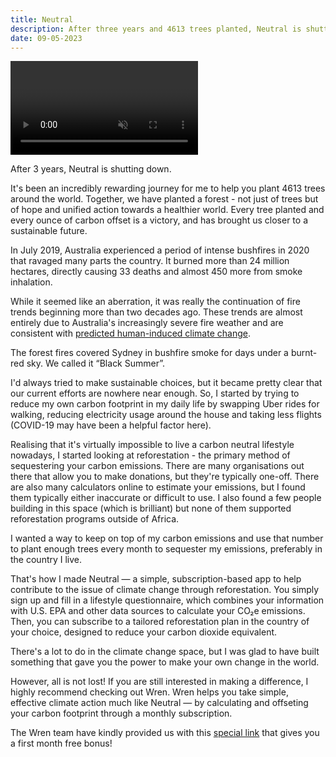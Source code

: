 ```yaml
---
title: Neutral
description: After three years and 4613 trees planted, Neutral is shutting down.
date: 09-05-2023
---
```


<Video
  url="https://www.youtube.com/watch?v=4xx5ge689fA"
  className="aspect-[552/414] pointer-events-none select-none ring-1 ring-zinc-200"
  playing
  muted
  autoplay
  playsinline
  loop
/>

After 3 years, Neutral is shutting down.

It's been an incredibly rewarding journey for me to help you plant 4613 trees around the world. Together, we have planted a forest - not just of trees but of hope and unified action towards a healthier world. Every tree planted and every ounce of carbon offset is a victory, and has brought us closer to a sustainable future.

In July 2019, Australia experienced a period of intense bushfires in 2020 that ravaged many parts the country. It burned more than 24 million hectares, directly causing 33 deaths and almost 450 more from smoke inhalation.

While it seemed like an aberration, it was really the continuation of fire trends beginning more than two decades ago. These trends are almost entirely due to Australia's increasingly severe fire weather and are consistent with [predicted human-induced climate change](https://blog.csiro.au/bushfires-linked-climate-change/#:~:text=While%20many%20factors%20contribute%20to,conditions%20for%20fires%20in%20Australia.).

The forest fires covered Sydney in bushfire smoke for days under a burnt-red sky. We called it “Black Summer”.

I'd always tried to make sustainable choices, but it became pretty clear that our current efforts are nowhere near enough. So, I started by trying to reduce my own carbon footprint in my daily life by swapping Uber rides for walking, reducing electricity usage around the house and taking less flights (COVID-19 may have been a helpful factor here).

Realising that it's virtually impossible to live a carbon neutral lifestyle nowadays, I started looking at reforestation - the primary method of sequestering your carbon emissions. There are many organisations out there that allow you to make donations, but they're typically one-off. There are also many calculators online to estimate your emissions, but I found them typically either inaccurate or difficult to use. I also found a few people building in this space (which is brilliant) but none of them supported reforestation programs outside of Africa.

I wanted a way to keep on top of my carbon emissions and use that number to plant enough trees every month to sequester my emissions, preferably in the country I live.

That's how I made Neutral — a simple, subscription-based app to help contribute to the issue of climate change through reforestation. You simply sign up and fill in a lifestyle questionnaire, which combines your information with U.S. EPA and other data sources to calculate your CO₂e emissions. Then, you can subscribe to a tailored reforestation plan in the country of your choice, designed to reduce your carbon dioxide equivalent.

There's a lot to do in the climate change space, but I was glad to have built something that gave you the power to make your own change in the world.

However, all is not lost! If you are still interested in making a difference, I highly recommend checking out Wren. Wren helps you take simple, effective climate action much like Neutral — by calculating and offseting your carbon footprint through a monthly subscription.

The Wren team have kindly provided us with this [special link](https://www.wren.co/start/neutral) that gives you a first month free bonus!
